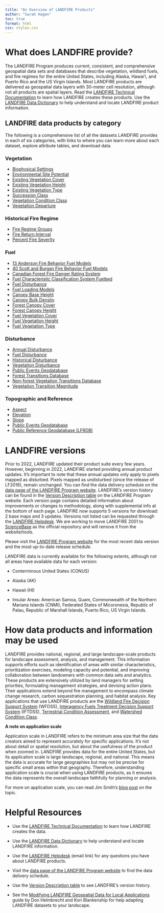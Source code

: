 ---
title: "An Overview of LANDFIRE Products"
author: "Sarah Hagen"
toc: true
format: html
css: styles.css
---

# What does LANDFIRE provide?

The LANDFIRE Program produces current, consistent, and comprehensive geospatial data sets and databases that describe vegetation, wildland fuels, and fire regimes for the entire United States, including Alaska, Hawai'i, and Puerto Rico and the US Virgin Islands. Most LANDFIRE products are delivered as geospatial data layers with 30-meter cell resolution, although not all products are spatial layers. Read the [LANDFIRE Technical Documentation](https://pubs.usgs.gov/publication/ofr20231045) to learn how LANDFIRE creates these products. Use the [LANDFIRE Data Dictionary](https://www.landfire.gov/sites/default/files/documents/LF_Data_Dictionary.pdf) to help understand and locate LANDFIRE product information.

## LANDFIRE data products by category

The following is a comprehensive list of all the datasets LANDFIRE provides in each of six categories, with links to where you can learn more about each dataset, explore attribute tables, and download data.

<div class="container">
<div class="row">
<div class="vegetation">
<div class="header">
<h3>Vegetation</h3>
</div>

<div class="content">
<ul class="datalist">

<li><a href="https://landfire.gov/vegetation/bps">Biophysical Settings</a></li>

<li><a href="https://landfire.gov/vegetation/esp">Environmental Site Potential</a></li>

<li><a href="https://landfire.gov/vegetation/evc">Existing Vegetation Cover</a></li>

<li><a href="https://landfire.gov/vegetation/evh">Existing Vegetation Height</a></li>

<li><a href="https://landfire.gov/vegetation/evt">Existing Vegetation Type</a></li>

<li><a href="https://landfire.gov/vegetation/sclass">Succession Class</a></li>

<li><a href="https://landfire.gov/vegetation/vcc">Vegetation Condition Class</a></li>

<li><a href="https://landfire.gov/vegetation/vdep">Vegetation Departure</a></li>

</ul>
</div>
</div>

<div class="fireregime">
<div class="header">
<h3>Historical Fire Regime</h3>
</div>

<div class="content">
<ul class="datalist">

<li><a href="https://landfire.gov/fire-regime/frg">Fire Regime Groups</a></li>

<li><a href="https://landfire.gov/fire-regime/fri">Fire Return Interval</a></li>

<li><a href="https://landfire.gov/fire-regime/pfs">Percent Fire Severity</a></li>

</ul>
</div>
</div>

<div class="fuel">
<div class="header">
<h3>Fuel</h3>
</div>

<div class="content">
<ul class="datalist">

<li><a href="https://landfire.gov/fuel/fbfm13">13 Anderson Fire Behavior Fuel Models</a></li>

<li><a href="https://landfire.gov/fuel/fbfm40">40 Scott and Burgan Fire Behavior Fuel Models</a></li>

<li><a href="https://landfire.gov/fuel/cffdrs">Canadian Forest Fire Danger Rating System</a></li>

<li><a href="https://landfire.gov/fuel/fccs">Fuel Characteristic Classification System Fuelbed</a></li>

<li><a href="https://landfire.gov/fuel/fdist">Fuel Disturbance</a></li>

<li><a href="https://landfire.gov/fuel/flm">Fuel Loading Models</a></li>

<li><a href="https://landfire.gov/fuel/cbh">Canopy Base Height</a></li>

<li><a href="https://landfire.gov/fuel/cbd">Canopy Bulk Density</a></li>

<li><a href="https://landfire.gov/fuel/cc">Forest Canopy Cover</a></li>

<li><a href="https://landfire.gov/fuel/ch">Forest Canopy Height</a></li>

<li><a href="https://landfire.gov/fuel/fvc">Fuel Vegetation Cover</a></li>

<li><a href="https://landfire.gov/fuel/fvh">Fuel Vegetation Height</a></li>

<li><a href="https://landfire.gov/fuel/fvt">Fuel Vegetation Type</a></li>

</ul>
</div>
</div>

<div class="disturbance">
<div class="header">
<h3>Disturbance</h3>
</div>

<div class="content">
<ul class="datalist">

<li><a href="https://landfire.gov/disturbance/annualdisturbance">Annual Disturbance</a></li>

<li><a href="https://landfire.gov/fuel/fdist">Fuel Disturbance</a></li>

<li><a href="https://landfire.gov/disturbance/hdist">Historical Disturbance</a></li>

<li><a href="https://landfire.gov/disturbance/vdist">Vegetation Disturbance</a></li>

<li><a href="https://landfire.gov/reference/publicevents">Public Events Geodatabase</a></li>

<li><a href="https://landfire.gov/disturbance/lf_transitiontbls">Forest Transitions Database</a></li>

<li><a href="https://landfire.gov/disturbance/lf_ntransitiontbls">Non-forest Vegetation Transitions Database</a></li>

<li><a href="https://landfire.gov/disturbance/vtm">Vegetation Transition Magnitude</a></li>

</ul>
</div>
</div>

<div class="reference">
<div class="header">
<h3>Topographic and Reference</h3>
</div>

<div class="content">
<ul class="datalist">

<li><a href="https://landfire.gov/topographic/aspect">Aspect</a></li>

<li><a href="https://landfire.gov/topographic/elevation">Elevation</a></li>

<li><a href="https://landfire.gov/topographic/slope">Slope</a></li>

<li><a href="https://landfire.gov/reference/publicevents">Public Events Geodatabase</a></li>

<li><a href="https://landfire.gov/reference/lfrdb">Public Reference Geodatabase (LFRDB)</a></li>

</ul>
</div>
</div>
</div>
</div>

# LANDFIRE versions

Prior to 2022, LANDFIRE updated their product suite every few years. However, beginning in 2022, LANDFIRE started providing annual product updates. It’s important to note that these annual updates only apply to pixels mapped as disturbed. Pixels mapped as undisturbed (since the release of LF2016), remain unchanged. You can find the data delivery schedule on the [data page of the LANDFIRE Program website](https://landfire.gov/data#schedule). LANDFIRE’s version history can be found in the [Version Description table](https://landfire.gov/data/comparison-table) on the LANDFIRE Program website. Each version page contains detailed information about improvements or changes to methodology, along with supplemental info at the bottom of each page. LANDFIRE now supports 5 versions for download: 2 base maps and 3 updates. Versions not listed can be requested through the [LANDFIRE Helpdesk](https://landfire.gov/contact). We are working to move LANDFIRE 2001 to [ScienceBase](https://www.usgs.gov/tools/sciencebase) as the official repository and will remove it from the website/tools.

::: callout-note
Please visit the [LANDFIRE Program website](https://landfire.gov/data) for the most recent data version and the most up-to-date release schedule.
:::

LANDFIRE data is currently available for the following extents, although not all areas have available data for each version:

-   Conterminous United States (CONUS)

-   Alaska (AK)

-   Hawaii (HI)

-   Insular Areas: American Samoa, Guam, Commonwealth of the Northern Mariana Islands (CNMI), Federated States of Micoronesia, Republic of Palau, Republic of Marshall Islands, Puerto Rico, US Virgin Islands.

# How data products and information may be used

LANDFIRE provides national, regional, and large landscape-scale products for landscape assessment, analysis, and management. This information supports efforts such as identification of areas with similar characteristics, prioritization exercises, modeling capacity and potential, and improving collaboration between landowners with common data sets and analytics. These products are extensively utilized by land managers for setting priorities, formulating management strategies, and devising action plans. Their applications extend beyond fire management to encompass climate change research, carbon sequestration planning, and habitat analysis. Key applications that use LANDFIRE products are the [Wildland Fire Decision Support System](https://wfdss.usgs.gov/) (WFDSS), [Interagency Fuels Treatment Decision Support System](https://iftdss.firenet.gov/landing_page/) (IFTDSS), [Terrestrial Condition Assessment](https://terrestrial-condition-assessment-usfs.hub.arcgis.com/), and [Watershed Condition Class](https://www.fs.usda.gov/naturalresources/watershed/condition_framework.shtml).

::: callout-note
**A note on application scale**

Application scale in LANDFIRE refers to the minimum area size that the data creators aimed to represent accurately for specific applications. It’s not about detail or spatial resolution, but about the usefulness of the product when zoomed in. LANDFIRE provides data for the entire United States, but its application scale is large landscape, regional, and national. This means the data is accurate for large geographies but may not be precise for specific small areas within that geography. Therefore, understanding application scale is crucial when using LANDFIRE products, as it ensures the data represents the overall landscape faithfully for planning or analysis.

For more on application scale, you can read Jim Smith’s [blog post](https://www.conservationgateway.org/ConservationPractices/FireLandscapes/LANDFIRE/Pages/landscape-scale-landfire.aspx) on the topic.
:::

# Helpful Resources

-   Use the [LANDFIRE Technical Documentation](https://pubs.usgs.gov/publication/ofr20231045) to learn how LANDFIRE creates the data.

-   Use the [LANDFIRE Data Dictionary](https://www.landfire.gov/sites/default/files/documents/LF_Data_Dictionary.pdf) to help understand and locate LANDFIRE information.

-   Use the [LANDFIRE Helpdesk](mailto:helpdesk@landfire.gov) (email link) for any questions you have about LANDFIRE products.

-   Visit the [data page of the LANDFIRE Program website](https://landfire.gov/data#schedule) to find the data delivery schedule.

-   Use the [Version Description table](https://landfire.gov/data/comparison-table) to see LANDFIRE’s version history.

-   See the [Modifying LANDFIRE Geospatial Data for Local Applications](https://www.conservationgateway.org/ConservationPractices/FireLandscapes/LANDFIRE/Documents/ModifyingLF_DataGuide_V1.pdf) guide by Don Helmbrecht and Kori Blankenship for help adapting LANDFIRE datasets to your landscape.
